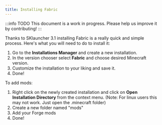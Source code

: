 ```yaml
---
title: Installing Fabric
---
```


:::info TODO
This document is a work in progress. Please help us improve it by contributing!
:::

Thanks to SKlauncher 3.1 installing Fabric is a really quick and simple process. Here's what you will need to do to install it:

1. Go to the **Installations Manager** and create a new installation.
2. In the version chooser select **Fabric** and choose desired Minecraft version.
3. Customize the installation to your liking and save it.
4. Done!

To add mods:

1. Right click on the newly created installation and click on **Open Installation Directory** from the context menu. (Note: For linux users this may not work. Just open the .minecraft folder)
2. Create a new folder named "mods"
3. Add your Forge mods
4. Done!
